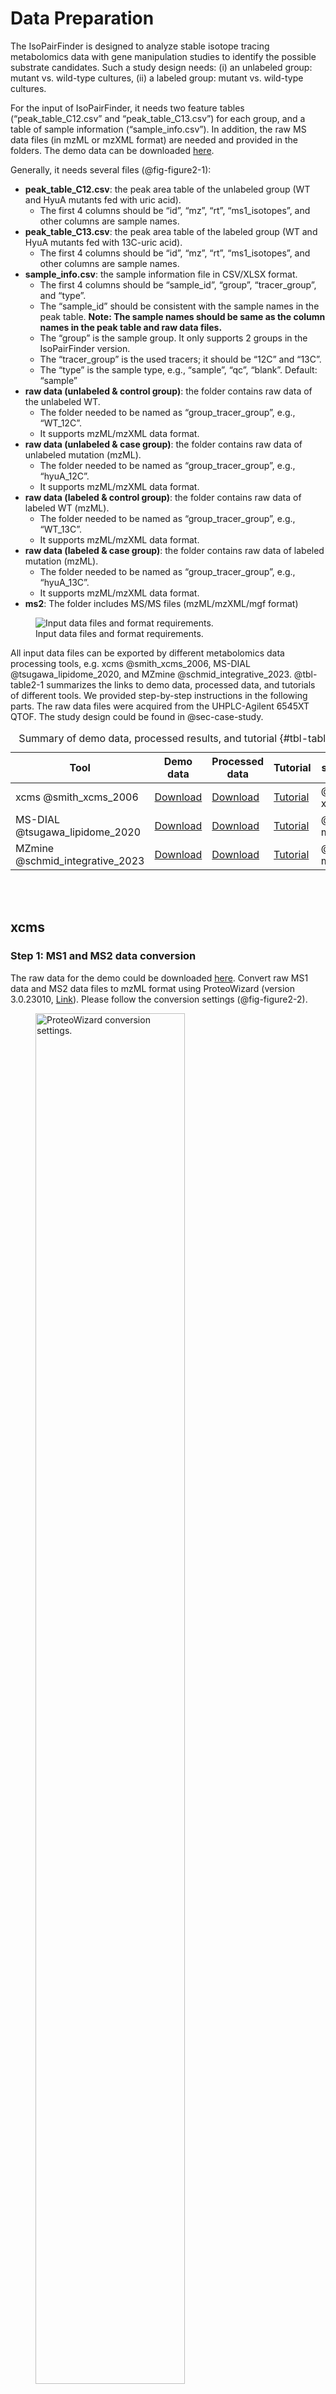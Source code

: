 # Data Preparation {#sec-data-preparation}
The IsoPairFinder is designed to analyze stable isotope tracing metabolomics data with gene manipulation studies to identify the possible substrate candidates. Such a study design needs: (i) an unlabeled group: mutant vs. wild-type cultures, (ii) a labeled group: mutant vs. wild-type cultures. 

For the input of IsoPairFinder, it needs two feature tables (“peak_table_C12.csv” and “peak_table_C13.csv”) for each group, and a table of sample information (“sample_info.csv”). In addition, the raw MS data files (in mzML or mzXML format) are needed and provided in the folders. The demo data can be downloaded [here](https://github.com/DoddLab/IsoPairFinder_demo_data).

Generally, it needs several files (@fig-figure2-1):

- **peak_table_C12.csv**: the peak area table of the unlabeled group (WT and HyuA mutants fed with uric acid). 
    - The first 4 columns should be “id”, “mz”, “rt”, “ms1_isotopes”, and other columns are sample names.
- **peak_table_C13.csv**: the peak area table of the labeled group (WT and HyuA mutants fed with 13C-uric acid). 
    - The first 4 columns should be “id”, “mz”, “rt”, “ms1_isotopes”, and other columns are sample names.
- **sample_info.csv**: the sample information file in CSV/XLSX format. 
    - The first 4 columns should be “sample_id”, “group”, “tracer_group”, and “type”. 
    - The “sample_id” should be consistent with the sample names in the peak table. **Note: The sample names should be same as the column names in the peak table and raw data files.**
    - The “group” is the sample group. It only supports 2 groups in the IsoPairFinder version.
    - The “tracer_group” is the used tracers; it should be “12C” and “13C”.
    - The “type” is the sample type, e.g., “sample”, “qc”, “blank”. Default: “sample”
- **raw data (unlabeled & control group)**: the folder contains raw data of the unlabeled WT.
    - The folder needed to be named as “group_tracer_group”, e.g., “WT_12C”.
    - It supports mzML/mzXML data format.
- **raw data (unlabeled & case group)**: the folder contains raw data of unlabeled mutation (mzML).
    - The folder needed to be named as “group_tracer_group”, e.g., “hyuA_12C”.
    - It supports mzML/mzXML data format.
-  **raw data (labeled & control group)**: the folder contains raw data of labeled WT (mzML). 
    - The folder needed to be named as “group_tracer_group”, e.g., “WT_13C”.
    - It supports mzML/mzXML data format.
- **raw data (labeled & case group)**: the folder contains raw data of labeled mutation (mzML).
    - The folder needed to be named as “group_tracer_group”, e.g., “hyuA_13C”.
    - It supports mzML/mzXML data format.
- **ms2**: The folder includes MS/MS files (mzML/mzXML/mgf format)

![Input data files and format requirements.](/images/figure2_1.png){.align-center #fig-figure2-1}

All input data files can be exported by different metabolomics data processing tools, e.g. xcms @smith_xcms_2006, MS-DIAL @tsugawa_lipidome_2020, and MZmine @schmid_integrative_2023. @tbl-table2-1 summarizes the links to demo data, processed data, and tutorials of different tools. 
We provided step-by-step instructions in the following parts. The raw data files were acquired from the UHPLC-Agilent 6545XT QTOF. The study design could be found in @sec-case-study. 


Table: Summary of demo data, processed results, and tutorial {#tbl-table2-1}

| Tool      | Demo data | Processed data | Tutorial | section |
|-----------|-----------|----------------|----------|----------| 
| xcms @smith_xcms_2006     | [Download](https://github.com/DoddLab/IsoPairFinder_DemoData_DiffTools/tree/main/00_raw_data) | [Download](https://github.com/DoddLab/IsoPairFinder_DemoData_DiffTools/tree/main/01_input_data_IsoPairFinder/xcms) | [Tutorial](https://www.bioconductor.org/packages/release/bioc/html/xcms.html) | @sec-xcms | 
| MS-DIAL @tsugawa_lipidome_2020  | [Download](https://github.com/DoddLab/IsoPairFinder_DemoData_DiffTools/tree/main/00_raw_data) | [Download](https://github.com/DoddLab/IsoPairFinder_DemoData_DiffTools/tree/main/01_input_data_IsoPairFinder/msdial) | [Tutorial](https://systemsomicslab.github.io/mtbinfo.github.io/MS-DIAL/tutorial.html) | @sec-msdial | 
| MZmine @schmid_integrative_2023   | [Download](https://github.com/DoddLab/IsoPairFinder_DemoData_DiffTools/tree/main/00_raw_data) | [Download](https://github.com/DoddLab/IsoPairFinder_DemoData_DiffTools/tree/main/01_input_data_IsoPairFinder/mzmine) | [Tutorial](https://mzmine.github.io/mzmine_documentation/index.html) | @sec-mzmine | 


<br><br>


## xcms {#sec-xcms}

### Step 1: MS1 and MS2 data conversion {#sec-xcms-conversion}
The raw data for the demo could be downloaded [here](https://github.com/DoddLab/IsoPairFinder_DemoData_DiffTools/tree/main/00_raw_data). Convert raw MS1 data and MS2 data files to mzML format using ProteoWizard (version 3.0.23010, [Link](https://proteowizard.sourceforge.io/)). Please follow the conversion settings (@fig-figure2-2).

![ProteoWizard conversion settings.](/images/figure2_2.png){width=75% .align-center #fig-figure2-2}

### Step 2. Peak picking using XCMS and isotope merging
The R package `xcms` (version 3.20.0) @smith_xcms_2006 for peak detection and alignment, and the R package `CAMERA` (version 1.54.0) @kuhl_camera_2012 were used for isotope annotation. **Note: The unlabeled group data and the labeled group data were processed separately.**

- **Unlabeled group data processing**. The mzML files are placed in two folders named “WT” and “hyuA_12C” according to their groups. These data were further processed with the following script.
- **Labeled group data processing**. The mzML files are placed in two folders named “WT” and “hyuA_12C” according to their groups. These data were further processed with the following script.

```r
# Load required packages
library(xcms)
library(CAMERA)

# set the working path
setwd('~/Project/00_Uric_Acid_project/Data/20250606_isopairfind_test/Demo_data_xcms/00_raw_data_processing_12C/')

# DoddLabRawMS is a package which utilized xcms to process the raw data
devtools::install_github('DoddLab/DoddLabRawMS', force = TRUE)

# load required packages
library(tidyverse)
library(xcms)
library(CAMERA)
library(DoddLabRawMS)

# run raw data processing - 12C - unlabeled group
# load parameter set
parameter_set <- initialize_raw_parameter_class(column = 'hilic')

process_raw_data(parameter_set = parameter_set, 
                 path = '~/Project/00_Uric_Acid_project/Data/20250606_isopairfind_test/Demo_data_xcms/00_raw_data_processing_12C/')


# run CAMERA to annotate the isotopes
load('~/Project/00_Uric_Acid_project/Data/20250606_isopairfind_test/Demo_data_xcms/00_raw_data_processing_12C/00_raw_data_processing/00_intermediate_data/xset3.RData')
path <- '~/Project/00_Uric_Acid_project/Data/20250606_isopairfind_test/Demo_data_xcms/00_raw_data_processing_12C/'

runCAMERA(xset = xset3,
          path = path,
          polarity = 'positive',
          nSlaves = 6,
          pg_sigma = 6,
          pg_perfwhm = 0.6,
          iso_maxcharge = 2,
          iso_maxiso = 4,
          iso_ppm = 25,
          iso_mzabs = 0.01,
          iso_minfrac = 0.5,
          is_vali_pg_cor = FALSE,
          pg_cor_eic_th = 0.7,
          pg_cor_calcIso = FALSE,
          gp_cor_calcCis = TRUE,
          gp_cor_calcCaS = FALSE,
          gp_cor_cor_exp_th = 0.75,
          is_use_modified_rule = TRUE,
          adduct_ppm = 25,
          adduct_mzabs = 0.01)
```

### Step 3. Feature table modification
The xcms exported feature table could be quickly modified using the IsoPairFinder functions `modify_xcms_table()`. The sample_info table (@fig-figure2-1) is needed to define the samples and groups. 

```r
# Load required packages
library(IsoPairFinder)
modify_xcms_table(table_xcms = '~/Project/00_Uric_Acid_project/Data/20250606_isopairfind_test/Demo_data_xcms/00_raw_data_processing_12C/00_raw_data_processing/Peak-table.csv',
                  table_camera = '~/Project/00_Uric_Acid_project/Data/20250606_isopairfind_test/Demo_data_xcms/00_raw_data_processing_12C/00_raw_data_processing/adduct_result_camera.xlsx',
                  table_sample_info = '~/Project/00_Uric_Acid_project/Data/20250606_isopairfind_test/Demo_data_xcms/sample_info.xlsx',
                  path = '~/Project/00_Uric_Acid_project/Data/20250606_isopairfind_test/Demo_data_xcms/00_raw_data_processing_12C',
                  file_output = 'peak_table_C12.csv')

```

### Step 4. Organizing files 
Please move the modified feature tables, the sample information table, the MS2 data files, and the raw data files to the designated location (@fig-figure2-1).

<br><br>

## MS-DIAL {#sec-msdial}
### Step 1: MS1 and MS2 data conversion
The raw data for the demo could be downloaded [here](https://github.com/DoddLab/IsoPairFinder_DemoData_DiffTools/tree/main/00_raw_data). Convert raw MS1 data to ABF format using `Analysis Base File Converter` (version 1.3.8802, @fig-figure2-3). 

![ABF conversion settings.](/images/figure2_3.png){width=75% .align-center #fig-figure2-3}

Convert MS2 data files to mzML format using ProteoWizard (version 3.0.23010, [Link](https://proteowizard.sourceforge.io/)). The parameters could be found in @fig-figure2-2.


### Step 2. Peak picking using MS-DIAL
The `MS-DIAL` (ver.4.9.221218) was used here. Select the appropriate parameters according to the experimental design (parameters used in the demo data are shown in @fig-figure2-4). Export the feature table containing “Raw data matrix (Area)”. **Note: The unlabeled group data and the labeled group data were processed separately.**

![MS-DIAL peak picking settings.](/images/figure2_4.png){width=50% .align-center #fig-figure2-4}

### Step 3. Feature table modification
The MS-DIAL exported feature table could be quickly modified using the IsoPairFinder functions `modify_msdial_table()`. The sample_info table (@fig-figure2-1) is needed to define the samples and groups.

```r

library(IsoPairFinder)
table_msdial <- '~/Project/00_Uric_Acid_project/Data/20250606_isopairfind_test/Demo_data_msdial/hyuA_UA_48h_area.txt'
table_sample_info <- '~/Project/00_Uric_Acid_project/Data/20250606_isopairfind_test/Demo_data_msdial/sample_info.xlsx'

modify_msdial_table(table_msdial = table_msdial,
                    table_sample_info = table_sample_info,
                    path = '~/Project/00_Uric_Acid_project/Data/20250606_isopairfind_test/Demo_data_msdial',
                    file_output = 'peak_table_C12.csv')

```

### Step 4. Organizing files
Please move the modified feature tables, the sample information table, the MS2 data files, and the raw data files to the designated location (@fig-figure2-1).


<br><br>

## MZmine {#sec-mzmine}
### Step 1: MS1 and MS2 data conversion
The raw data for the demo could be downloaded [here](https://github.com/DoddLab/IsoPairFinder_DemoData_DiffTools/tree/main/00_raw_data). Convert raw MS1 data and MS2 data files to mzML format using ProteoWizard (version 3.0.23010, [Link](https://proteowizard.sourceforge.io/); See @sec-xcms-conversion). 

### Step 2. Peak picking using MZmine
The `MZmine` (version 4.7.3) was used here. Import and load the default parameters (the “UHPLC-QTOF” was used here).  The modified parameters used in the demo data are shown in @fig-figure2-5. **Note: The unlabeled group data and the labeled group data were processed separately.**

![MZmine peak picking settings.](/images/figure2_5.png){width=75% .align-center #fig-figure2-5}


Export the feature table using MZmine:  
**Feature list methods → Export feature list → Export CSV legacy MZmine2** (see @fig-figure2-6).

![MZmine feature table export settings.](/images/figure2_6.png){width=75% .align-center #fig-figure2-6}

### Step 3. Feature table modification
The exported feature table can be quickly modified using the IsoPairFinder function `modify_mzmine_table()`. The sample_info table (@fig-figure2-1) is needed to define the samples and groups.

```r
# Load required packages
library(IsoPairFinder)
table_mzmine <- '~/Project/00_Uric_Acid_project/Data/20250606_isopairfind_test/Demo_data_mzmine/mzmine_12C.csv'
table_sample_info <- '~/Project/00_Uric_Acid_project/Data/20250606_isopairfind_test/Demo_data_mzmine/sample_info.xlsx'
modify_mzmine_table(table_mzmine = table_mzmine,
                    table_sample_info = table_sample_info,
                    path = '~/Project/00_Uric_Acid_project/Data/20250606_isopairfind_test/Demo_data_mzmine',
                    file_output = 'peak_table_C12.csv')
``` 

### Step 4. Organizing files
Please move the modified feature tables, the sample information table, the MS2 data files, and the raw data files to the designated location (@fig-figure2-1).
